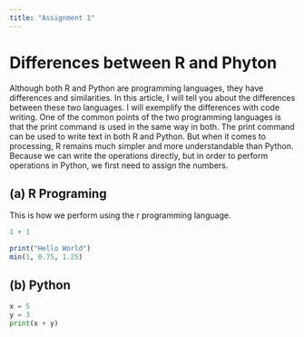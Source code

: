 ```yaml
---
title: "Assignment 1"
---
```


# Differences between R and Phyton

Although both R and Python are programming languages, they have differences and similarities. In this article, I will tell you about the differences between these two languages. I will exemplify the differences with code writing. One of the common points of the two programming languages ​​is that the print command is used in the same way in both. The print command can be used to write text in both R and Python. But when it comes to processing, R remains much simpler and more understandable than Python. Because we can write the operations directly, but in order to perform operations in Python, we first need to assign the numbers.

## (a) R Programing

This is how we perform using the r programming language.

```r

1 + 1

print("Hello World")
min(1, 0.75, 1.25) 

```

## (b) Python
```python
x = 5
y = 3
print(x + y)
```


